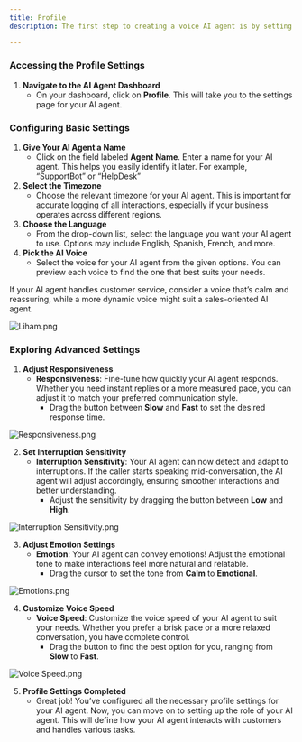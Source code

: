 ```yaml
---
title: Profile
description: The first step to creating a voice AI agent is by setting up the profile for your AI agent.

---
```


### Accessing the Profile Settings

1. **Navigate to the AI Agent Dashboard**
    - On your dashboard, click on **Profile**. This will take you to the settings page for your AI agent.

### Configuring Basic Settings

1. **Give Your AI Agent a Name**
    - Click on the field labeled **Agent Name**. Enter a name for your AI agent. This helps you easily identify it later. For example, “SupportBot” or “HelpDesk”
2. **Select the Timezone**
    - Choose the relevant timezone for your AI agent. This is important for accurate logging of all interactions, especially if your business operates across different regions.
3. **Choose the Language**
    - From the drop-down list, select the language you want your AI agent to use. Options may include English, Spanish, French, and more.
4. **Pick the AI Voice**
    - Select the voice for your AI agent from the given options. You can preview each voice to find the one that best suits your needs.
    
<Tip>
If your AI agent handles customer service, consider a voice that’s calm and reassuring, while a more dynamic voice might suit a sales-oriented AI agent.
</Tip>
    
![Liham.png](images/Liham.png)
    

### Exploring Advanced Settings

1. **Adjust Responsiveness**
    - **Responsiveness**: Fine-tune how quickly your AI agent responds. Whether you need instant replies or a more measured pace, you can adjust it to match your preferred communication style.
        - Drag the button between **Slow** and **Fast** to set the desired response time.
    
![Responsiveness.png](iamges/Responsiveness.png)
    
2. **Set Interruption Sensitivity**
    - **Interruption Sensitivity**: Your AI agent can now detect and adapt to interruptions. If the caller starts speaking mid-conversation, the AI agent will adjust accordingly, ensuring smoother interactions and better understanding.
        - Adjust the sensitivity by dragging the button between **Low** and **High**.
    
![Interruption Sensitivity.png](images/interruption-sensitivity.png)
    
3. **Adjust Emotion Settings**
    - **Emotion**: Your AI agent can convey emotions! Adjust the emotional tone to make interactions feel more natural and relatable.
        - Drag the cursor to set the tone from **Calm** to **Emotional**.
    
![Emotions.png](images/Emotions.png)
    
4. **Customize Voice Speed**
    - **Voice Speed**: Customize the voice speed of your AI agent to suit your needs. Whether you prefer a brisk pace or a more relaxed conversation, you have complete control.
        - Drag the button to find the best option for you, ranging from **Slow** to **Fast**.
    
![Voice Speed.png](images/voice-speed.png)
    
5. **Profile Settings Completed**
    - Great job! You’ve configured all the necessary profile settings for your AI agent. Now, you can move on to setting up the role of your AI agent. This will define how your AI agent interacts with customers and handles various tasks.